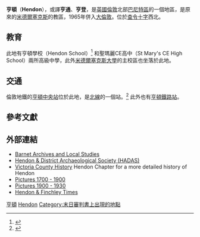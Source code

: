 {{Infobox UK place
|country                  = 英格蘭
|region                   = 倫敦
|official_name            = Hendon
|london_borough           = 巴尼特區
|constituency_westminster = [[亨登_(英國國會選區)|亨登]]
|post_town                = LONDON
|postcode_area            = NW
|postcode_district        = NW4
|dial_code                = 020
|os_grid_reference        = TQ229887
|latitude                 = 51.5837
|longitude                = -0.2252
|static_image_name        = Hendon Town Hall.jpg
|static_image_caption     = <small>亨頓市鎮廳</small>
}}
'''亨頓'''（'''Hendon'''），或譯'''亨通'''、'''亨登'''，是[[英國|英國]][[倫敦|倫敦]]北部[[巴尼特區|巴尼特區]]的一個地區，是原來的[[米德爾塞克斯|米德爾塞克斯]]的教區，1965年併入[[大倫敦|大倫敦]]。位於[[查令十字|查令十字]]西北{{convert|7|mi|km}}。

==教育==

此地有亨頓學校（Hendon School）<ref>{{cite web |url=http://www.hendonschool.co.uk/ |title=Welcome to Hendon School |publisher=Hendonschool.co.uk |date= |accessdate=2011-06-30 |archive-date=2020-11-13 |archive-url=https://web.archive.org/web/20201113060314/https://www.hendonschool.co.uk/ |dead-url=no }}</ref> 和聖瑪麗CE高中（St Mary's CE High School）兩所高級中學，此外[[米德爾塞克斯大學|米德爾塞克斯大學]]的主校區也坐落於此地。

==交通==

倫敦地鐵的[[亨頓中央站|亨頓中央站]]位於此地，是[[北線|北線]]的一個站。<ref>{{cite web |author=The Kolberg Partnership, London |url=http://www.allinlondon.co.uk/tube-hendon-central.php |title=Hendon Central Tube Station London - Nearby Clubs and Bars, Restaurants, Shops, Hotels and Attractions |publisher=Allinlondon.co.uk |date= |accessdate=2011-06-30 |archive-date=2019-06-05 |archive-url=https://web.archive.org/web/20190605154036/https://www.allinlondon.co.uk/tube-hendon-central.php |dead-url=no }}</ref> 此外也有[[亨頓鐵路站|亨頓鐵路站]]。

{{Geographic location
|title     = 相鄰地區
|Northwest = [[艾奇韋爾|艾奇韋爾]]
|North     = [[磨坊山|磨坊山]]
|Northeast = [[Church_End,_Barnet|Church End]]
|West      = [[科林達|科林達]]
|Centre    = 亨頓
|East      = [[Temple_Fortune|Temple Fortune]]
|Southwest = [[Neasden|Neasden]]
|South     = [[克里克伍德|克里克伍德]]
|Southeast = [[戈爾德斯格林|戈爾德斯格林]]
}}

==參考文獻==
{{reflist}}

==外部連結==
{{commons category|Hendon}}
*[https://web.archive.org/web/20050308140830/http://www.barnet.gov.uk/cultural_services/local_studies/index.php3 Barnet Archives and Local Studies]
*[http://www.hadas.org.uk Hendon & District Archaeological Society (HADAS)] {{Wayback|url=http://www.hadas.org.uk/ |date=20210124103349 }}
*[http://www.british-history.ac.uk/report.asp?compid=26877 Victoria County History] {{Wayback|url=http://www.british-history.ac.uk/report.asp?compid=26877 |date=20070927214449 }} Hendon Chapter for a more detailed history of Hendon
*[https://web.archive.org/web/20070311174924/http://collage.cityoflondon.gov.uk/collage/app?wordText=hendon&service=external%2FSearchResults&sp=Zhendon Pictures 1700 - 1900]
*[https://web.archive.org/web/20110526192039/http://www.memoriespictures.co.uk/hendon.htm Pictures 1900 - 1930]
*[http://www.times-series.co.uk Hendon & Finchley Times] {{Wayback|url=http://www.times-series.co.uk/ |date=20210214004254 }}

[[Category:亨頓|]]
[[Category:倫敦地區|Hendon]]
[[Category:末日審判書上出現的地點|Category:末日審判書上出現的地點]]